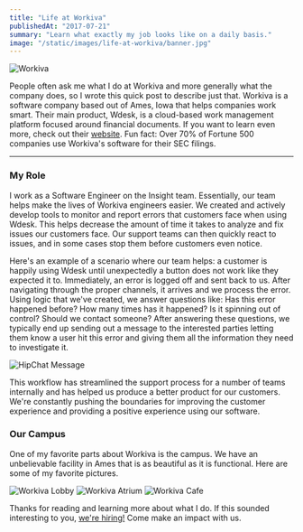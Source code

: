 ```yaml
---
title: "Life at Workiva"
publishedAt: "2017-07-21"
summary: "Learn what exactly my job looks like on a daily basis."
image: "/static/images/life-at-workiva/banner.jpg"
---
```


![Workiva](/static/images/life-at-workiva/banner.jpg)

People often ask me what I do at Workiva and more generally what the company does, so I wrote this quick post to describe just that. Workiva is a software company based out of Ames, Iowa that helps companies work smart. Their main product, Wdesk, is a cloud-based work management platform focused around financial documents. If you want to learn even more, check out their [website](https://www.workiva.com). Fun fact: Over 70% of Fortune 500 companies use Workiva's software for their SEC filings.

---

### My Role

I work as a Software Engineer on the Insight team. Essentially, our team helps make the lives of Workiva engineers easier. We created and actively develop tools to monitor and report errors that customers face when using Wdesk. This helps decrease the amount of time it takes to analyze and fix issues our customers face. Our support teams can then quickly react to issues, and in some cases stop them before customers even notice.

Here's an example of a scenario where our team helps: a customer is happily using Wdesk until unexpectedly a button does not work like they expected it to. Immediately, an error is logged off and sent back to us. After navigating through the proper channels, it arrives and we process the error. Using logic that we've created, we answer questions like: Has this error happened before? How many times has it happened? Is it spinning out of control? Should we contact someone? After answering these questions, we typically end up sending out a message to the interested parties letting them know a user hit this error and giving them all the information they need to investigate it.

![HipChat Message](/static/images/life-at-workiva/hipchat.png)

This workflow has streamlined the support process for a number of teams internally and has helped us produce a better product for our customers. We're constantly pushing the boundaries for improving the customer experience and providing a positive experience using our software.

### Our Campus

One of my favorite parts about Workiva is the campus. We have an unbelievable facility in Ames that is as beautiful as it is functional. Here are some of my favorite pictures.

![Workiva Lobby](/static/images/life-at-workiva/lobby.jpg)
![Workiva Atrium](/static/images/life-at-workiva/atrium.jpg)
![Workiva Cafe](/static/images/life-at-workiva/cafe.jpg)

Thanks for reading and learning more about what I do. If this sounded interesting to you, [we're hiring!](https://www.workiva.com/careers) Come make an impact with us.
